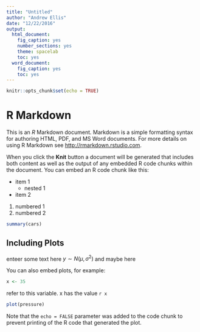 ```yaml
---
title: "Untitled"
author: "Andrew Ellis"
date: "12/22/2016"
output: 
  html_document: 
    fig_caption: yes
    number_sections: yes
    theme: spacelab
    toc: yes
  word_document: 
    fig_caption: yes
    toc: yes
---
```


```r
knitr::opts_chunk$set(echo = TRUE)
```

# R Markdown

This is an _R_ Markdown document. Markdown is a simple formatting syntax for authoring HTML, PDF, and MS Word documents. For more details on using R Markdown see <http://rmarkdown.rstudio.com>.

When you click the **Knit** button a document will be generated that includes both content as well as the output of any embedded R code chunks within the document. You can embed an R code chunk like this:

- item 1
    - nested 1
- item 2

1) numbered 1
2) numbered 2

```r
summary(cars)
```

## Including Plots

enteer some text here $y \sim N(\mu, \sigma^2)$ and maybe here

You can also embed plots, for example:

```r
x <- 35
```
refer to this variable. x has the value `r x`


```r
plot(pressure)
```

Note that the `echo = FALSE` parameter was added to the code chunk to prevent printing of the R code that generated the plot.
